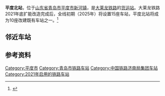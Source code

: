 {{about||工程名为平度北站的潍莱高速铁路上的车站|平度站}}
{{Infobox China railway station
|车站名称= 平度北站
|图片= 
|图片介绍= 
|其他名称=
|车站拼音= Pingdubei Zhan
|英文名称= Pingdubei Railway Station
|车站代码= 
|电报码= 
|拼音码= 
|车站类型= [[货运车站|货运站]]
|技术性质= 
|业务性质= 
|始建时间= 
|开通运营= 2021年
|撤销年份=
|车站位置= [[山东省|山东省]][[青岛市|青岛市]][[平度市|平度市]][[新河镇|新河镇]]
|坐标= {{coord|37.001178|N|119.676955|E|display=inline,title}}
|归属= [[济南局集团|济南局集团]]
|线路= [[大莱龙铁路|大莱龙铁路]]
|车站等级= 
|使用状态= 
|股道数目= 
|正线= 
|到发线= 
|其它线=
|月台数目= 
|侧式站台= 
|岛式站台= 
|站台面=
|网站=
|站线配置图 = 
|站线配置图宽度= 
}}
'''平度北站'''，位于[[山东省|山东省]][[青岛市|青岛市]][[平度市|平度市]][[新河镇|新河镇]]，是[[大莱龙铁路|大莱龙铁路]]的[[货运车站|货运站]]。大莱龙铁路2021年底扩能改造完成后，全线初期（2025年）将设置15座车站，平度北站将成为10座改建既有车站之一。<ref>{{cite web |title=山东省生态环境厅关于改建铁路大莱龙铁路扩能改造工程环境影响报告书的批复 |url=http://xxgk.sdein.gov.cn/zfwj/lhs/201811/t20181120_1887388.html |website=山东省环境生态厅 |accessdate=2021-09-11 |date=2018-11-13}}</ref>

==邻近车站==
{{start rail box|[[中国铁路|中国铁路]]}}
{{s-inop|[[海天站|海天]]|往 [[大家洼站|大家洼]]}}
{{s-line|[[大莱龙铁路|大莱龙铁路]]<br />← 10km 平度北站 12km →}}
{{s-inop|[[莱州南站|莱州南]]|往 [[龙口港站|龙口港]]}}
{{s-end}}

==参考资料==
{{reflist}}

{{大莱龙铁路}}
[[Category:平度市|Category:平度市]]
[[Category:青岛市铁路车站|Category:青岛市铁路车站]]
[[Category:中国铁路济南局集团车站|Category:中国铁路济南局集团车站]]
[[Category:2021年启用的铁路车站|Category:2021年启用的铁路车站]]